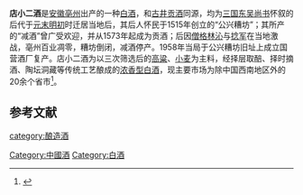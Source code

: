 {{Unreliable sources|time=2021-04-09T13:06:38+00:00}}
'''店小二酒'''是[[安徽|安徽]][[亳州|亳州]]出产的一种[[中国烧酒|白酒]]，和[[古井贡酒|古井贡酒]]同源，均为[[三国|三国]][[东吴|东吴]][[尚书_(官职)|尚书]]怀叙的后代于[[元朝|元末]][[明朝|明初]]时迁居当地后，其后人怀民于1515年创立的“公兴糟坊”；其所产的“减酒”曾广受欢迎，并从1573年起成为贡酒；后因[[僧格林沁|僧格林沁]]与[[捻军|捻军]]在当地激战，亳州百业凋零，糟坊倒闭，减酒停产。1958年当局于公兴糟坊旧址上成立国营酒厂复产。店小二酒为以三次筛选后的[[高粱|高粱]]、[[小麦|小麦]]为主料，经择层取醅、择时摘酒、陶坛洞藏等传统工艺酿成的[[浓香型白酒|浓香型白酒]]，现主要市场为除中国西南地区外的20余个省市<ref name=zgcnbjscdd>{{cite book |author=于光 |title=中国陈年白酒收藏大典．名优酒分册 |url=https://books.google.com/books/about/%E4%B8%AD%E5%9B%BD%E9%99%88%E5%B9%B4%E7%99%BD%E9%85%92%E6%94%B6%E8%97%8F%E5%A4%A7%E5%85%B8_%E5%90%8D%E4%BC%98%E9%85%92.html?id=ybVWzQEACAAJ |year=2018年 |language=Zh-hans |location=[[天津市|天津市]] |publisher=天津科学技术出版社 |page=489页 |isbn=755764753X |access-date=2018-05-01 |archive-date=2020-10-22 |archive-url=https://web.archive.org/web/20201022185609/https://books.google.com/books/about/%E4%B8%AD%E5%9B%BD%E9%99%88%E5%B9%B4%E7%99%BD%E9%85%92%E6%94%B6%E8%97%8F%E5%A4%A7%E5%85%B8_%E5%90%8D%E4%BC%98%E9%85%92.html?id=ybVWzQEACAAJ }}</ref>。

==参考文献==
{{reflist}}
{{中華酒文化}}

[[category:酿造酒|category:酿造酒]]
[[Category:中國酒|Category:中國酒]]
[[Category:白酒|Category:白酒]]